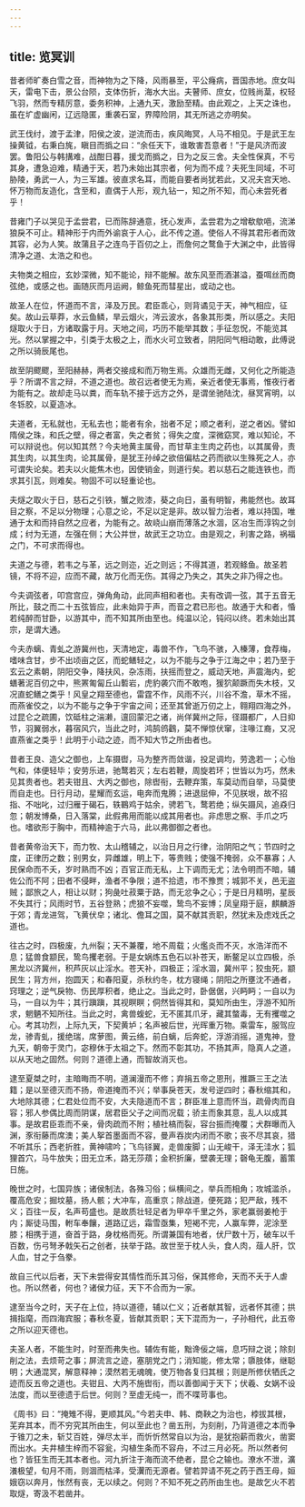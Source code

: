 ```yaml
---
---
---
```

title: 览冥训
---


昔者师旷奏白雪之音，而神物为之下降，风雨暴至，平公癃病，晋国赤地。庶女叫天，雷电下击，景公台陨，支体伤折，海水大出。夫瞽师、庶女，位贱尚葈，权轻飞羽，然而专精厉意，委务积神，上通九天，激励至精。由此观之，上天之诛也，虽在圹虚幽闲，辽远隐匿，重袭石室，界障险阴，其无所逃之亦明矣。

武王伐纣，渡于孟津，阳侯之波，逆流而击，疾风晦冥，人马不相见。于是武王左操黄钺，右秉白旄，瞋目而撝之曰：“余任天下，谁敢害吾意者！”于是风济而波罢。鲁阳公与韩搆难，战酣日暮，援戈而撝之，日为之反三舍。夫全性保真，不亏其身，遭急迫难，精通于天，若乃未始出其宗者，何为而不成？夫死生同域，不可胁陵，勇武一人，为三军雄。彼直求名耳，而能自要者尚犹若此，又况夫宫天地、怀万物而友造化，含至和，直偶于人形，观九钻一，知之所不知，而心未尝死者乎！

昔雍门子以哭见于孟尝君，已而陈辞通意，抚心发声，孟尝君为之增欷歍唈，流涕狼戾不可止。精神形于内而外谕哀于人心，此不传之道。使俗人不得其君形者而效其容，必为人笑。故蒲且子之连鸟于百仞之上，而詹何之鹜鱼于大渊之中，此皆得清净之道、太浩之和也。

夫物类之相应，玄妙深微，知不能论，辩不能解。故东风至而酒湛溢，蚕咡丝而商弦绝，或感之也。画随灰而月运阙，鲸鱼死而彗星出，或动之也。

故圣人在位，怀道而不言，泽及万民。君臣乖心，则背谲见于天，神气相应，征矣。故山云草莽，水云鱼鳞，旱云烟火，涔云波水，各象其形类，所以感之。夫阳燧取火于日，方诸取露于月。天地之间，巧历不能举其数；手征忽怳，不能览其光。然以掌握之中，引类于太极之上，而水火可立致者，阴阳同气相动敢，此傅说之所以骑辰尾也。

故至阴飂飂，至阳赫赫，两者交接成和而万物生焉。众雄而无雌，又何化之所能造乎？所谓不言之辩，不道之道也。故召远者使无为焉，亲近者使无事焉，惟夜行者为能有之。故却走马以粪，而车轨不接于远方之外，是谓坐驰陆沈，昼冥宵明，以冬铄胶，以夏造冰。

夫道者，无私就也，无私去也；能者有余，拙者不足；顺之者利，逆之者凶。譬如隋侯之珠，和氏之壁，得之者富，失之者贫；得失之度，深微窈冥，难以知论，不可以辩说也。何以知其然？今夫地黄主属骨，而甘草主生肉之药也，以其属骨，责其生肉，以其生肉，论其属骨，是犹王孙绰之欲倍偏枯之药而欲以生殊死之人，亦可谓失论矣。若夫以火能焦木也，因使销金，则道行矣。若以慈石之能连铁也，而求其引瓦，则难矣。物固不可以轻重论也。

夫燧之取火于日，慈石之引铁，蟹之败漆，葵之向日，虽有明智，弗能然也。故耳目之察，不足以分物理；心意之论，不足以定是非。故以智力治者，难以持国，唯通于太和而持自然之应者，为能有之。故峣山崩而薄落之水涸，区冶生而淳钩之剑成；纣为无道，左强在侧；大公并世，故武王之功立。由是观之，利害之路，祸福之门，不可求而得也。

夫道之与德，若韦之与革，远之则迩，近之则远；不得其道，若观鲦鱼。故圣若镜，不将不迎，应而不藏，故万化而无伤。其得之乃失之，其失之非乃得之也。

今夫调弦者，叩宫宫应，弹角角动，此同声相和者也。夫有改调一弦，其于五音无所比，鼓之而二十五弦皆应，此未始异于声，而音之君已形也。故通于大和者，惛若纯醉而甘卧，以游其中，而不知其所由至也。纯温以沦，钝闷以终。若未始出其宗，是谓大通。

今夫赤螭、青虬之游冀州也，天清地定，毒兽不作，飞鸟不骇，入榛薄，食荐梅，嗜味含甘，步不出顷亩之区，而蛇鳝轻之，以为不能与之争于江海之中；若乃至于玄云之素朝，阴阳交争，降扶风，杂冻雨，扶摇而登之，威动天地，声震海内，蛇蟮著泥百仞之中，熊罴匍匐丘山磛岩，虎豹袭穴而不敢咆，猨狖颠蹶而失木枝，又况直蛇鳝之类乎！风皇之翔至德也，雷霆不作，风雨不兴，川谷不澹，草木不摇，而燕雀佼之，以为不能与之争于宇宙之间；还至其曾逝万仞之上，翱翔四海之外，过昆仑之疏圃，饮砥柱之湍濑，邅回蒙汜之诸，尚佯冀州之际，径蹑都广，人日抑节，羽翼弱水，暮宿风穴，当此之时，鸿鹄鸧鸖，莫不惮惊伏窜，注喙江裔，又况直燕雀之类乎！此明于小动之迹，而不知大节之所由者也。

昔者王良、造父之御也，上车摄辔，马为整齐而敛谐，投足调均，劳逸若一；心怡气和，体便轻毕；安劳乐进，驰鹜若灭；左右若鞭，周旋若环；世皆以为巧，然未见其贵者也。若夫钳且、大丙之御也，除辔衔，去鞭弃策，车莫动而自举，马莫使而自走也。日行月动，星耀而玄运，电奔而鬼腾；进退屈伸，不见朕垠，故不招指、不咄叱，过归雁于碣石，轶鶤鸡于姑余，骋若飞，鹜若绝；纵矢蹑风，追猋归忽；朝发博桑，日入落棠，此假弗用而能以成其用者也。非虑思之察、手爪之巧也。嗜欲形于胸中，而精神逾于六马，此以弗御御之者也。

昔者黄帝治天下，而力牧、太山稽辅之，以治日月之行律，治阴阳之气；节四时之度，正律历之数；别男女，异雌雄，明上下，等贵贱；使强不掩弱，众不暴寡；人民保命而不夭，岁时熟而不凶；百官正而无私，上下调而无尤；法令明而不暗，辅佐公而不阿；田者不侵畔，渔者不争限；道不拾遗，市不豫贾；城郭不关，邑无盗贼；鄙旅之人，相让以财；狗彘吐菽粟于路，而无忿争之心；于是日月精明，星辰不失其行；风雨时节，五谷登熟；虎狼不妄噬，鸷鸟不妄博；凤皇翔于庭，麒麟游于郊；青龙进驾，飞黄伏皁；诸北、儋耳之国，莫不献其贡职，然犹未及虑戏氏之道也。

往古之时，四极废，九州裂；天不兼覆，地不周载；火爁炎而不灭，水浩洋而不息；猛兽食颛民，鸷鸟攫老弱。于是女娲炼五色石以补苍天，断鳌足以立四极，杀黑龙以济冀州，积芦灰以止淫水。苍天补，四极正；淫水涸，冀州平；狡虫死，颛民生；背方州，抱圆天；和春阳夏，杀秋约冬，枕方寝绳；阴阳之所壅沈不通者，窍理之；逆气戾物、伤民厚积者，绝止之。当此之时，卧倨倨，兴眄眄；一自以为马，一自以为牛；其行蹎蹎，其视瞑瞑；侗然皆得其和，莫知所由生，浮游不知所求，魍魉不知所往。当此之时，禽兽蝮蛇，无不匿其爪牙，藏其螫毒，无有攫噬之心。考其功烈，上际九天，下契黄垆；名声被后世，光晖重万物。乘雷车，服驾应龙，骖青虬，援绝瑞，席萝图，黄云络，前白螭，后奔蛇，浮游消摇，道鬼神，登九天，朝帝于灵门，宓穆休于太祖之下。然而不彰其功，不扬其声，隐真人之道，以从天地之固然。何则？道德上通，而智故消灭也。

逮至夏桀之时，主暗晦而不明，道澜漫而不修；弃捐五帝之恩刑，推蹶三王之法籍；是以至德灭而不扬，帝道掩而不兴；举事戾苍天，发号逆四时；春秋缩其和，大地除其德；仁君处位而不安，大夫隐道而不言；群臣准上意而怀当，疏骨肉而自容；邪人参偶比周而阴谋，居君臣父子之间而况载；骄主而象其意，乱人以成其事。是故君臣乖而不亲，骨肉疏而不附；植社槁而裂，容台振而掩覆；犬群曝而入渊，豕衔藤而席澳；美人挐首墨面而不容，曼声吞炭内闭而不歌；丧不尽其哀，猎不听其乐；西老折胜，黄神啸吟；飞鸟铩翼，走兽废脚；山无峻干，泽无洼水；狐狸首穴，马牛放失；田无立禾，路无莎薠；金积折廉，壁袭无理；磬龟无腹，蓄策日施。

晚世之时，七国异族；诸侯制法，各殊习俗；纵横间之，举兵而相角；攻城滥杀，覆高危安；掘坟墓，扬人骸；大冲车，高重京；除战道，便死路；犯严敌，残不义；百往一反，名声苟盛也。是故质壮轻足者为甲卒千里之外，家老赢弱姜枪于内；厮徒马围，軵车奉饟，道路辽远，霜雪亟集，短褐不完，人赢车弊，泥涂至膝；相携于道，奋首于路，身枕格而死。所谓兼国有地者，伏尸数十万，破车以千百数，伤弓弩矛戟矢石之创者，扶举于路。故世至于枕人头，食人肉，葅人肝，饮人血，甘之于刍豢。

故自三代以后者，天下未尝得安其情性而乐其习俗，保其修命，天而不夭于人虐也。所以然者，何也？诸侯力征，天下不合而为一家。

逮至当今之时，天子在上位，持以道德，辅以仁义；近者献其智，远者怀其德；拱揖指麾，而四海宾服；春秋冬夏，皆献其贡职；天下混而为一，子孙相代，此五帝之所以迎天德也。

夫圣人者，不能生时，时至而弗失也。辅佐有能，黜谗佞之端，息巧辩之说；除刻削之法，去烦苛之事；屏流言之迹，塞朋党之门；消知能，修太常；隳肢体，继聪明；大通混冥，解意释神；漠然若无魂魄，使万物各复归其根；则是所修伏牺氏之迹而反五帝之道也。夫钳且、大丙不施辔衔，而以善御闻于天下；伏羲、女娲不设法度，而以至德遗于后世。何则？至虚无纯一，而不喋苛事也。

《周书》曰：“掩雉不得，更顺其风。”今若夫申、韩、商鞅之为治也，桲拔其根，芜弃其本，而不穷究其所由生，何以至此也？凿五刑，为刻削，乃背道德之本而争于锥刀之未，斩艾百姓，弹尽太半，而忻忻然常自以为治，是犹抱薪而救火，凿窦而出水。夫井植生梓而不容瓮，沟植生条而不容舟，不过三月必死。所以然者何也？皆狂生而无其本者也。河九折注于海而流不绝者，昆仑之输也。潦水不泄，瀇瀁极望，旬月不雨，则涸而枯泽，受瀷而无源者。譬若羿请不死之药于西王母，姮娥窃以奔月，怅然有丧，无以续之。何则？不知不死之药所由生也。是故乞火不若取燧，寄汲不若凿井。

